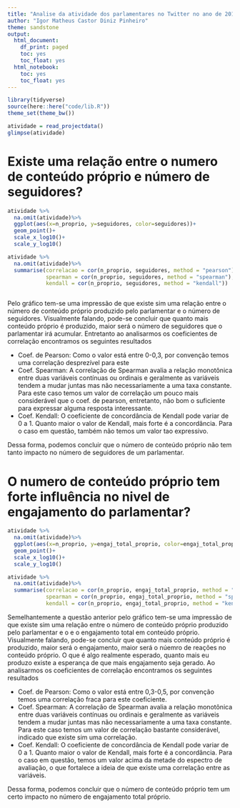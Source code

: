 ```yaml
---
title: "Analise da atividade dos parlamentares no Twitter no ano de 2019"
author: "Igor Matheus Castor Diniz Pinheiro"
theme: sandstone
output:
  html_document:
    df_print: paged
    toc: yes
    toc_float: yes
  html_notebook:
    toc: yes
    toc_float: yes
---
```


```r
library(tidyverse)
source(here::here("code/lib.R"))
theme_set(theme_bw())
```

```r
atividade = read_projectdata()
glimpse(atividade)
```

# Existe uma relação entre o numero de conteúdo próprio e número de seguidores?
```r
atividade %>% 
  na.omit(atividade)%>%
  ggplot(aes(x=n_proprio, y=seguidores, color=seguidores))+
  geom_point()+
  scale_x_log10()+
  scale_y_log10()

atividade %>% 
  na.omit(atividade)%>%
  summarise(correlacao = cor(n_proprio, seguidores, method = "pearson"),
            spearman = cor(n_proprio, seguidores, method = "spearman"), 
            kendall = cor(n_proprio, seguidores, method = "kendall"))



```

Pelo gráfico tem-se uma impressão de que existe sim uma relação entre o número de conteúdo próprio produzido pelo parlamentar e o número de seguidores. Visualmente falando, pode-se concluir que quanto mais conteúdo próprio é produzido, maior será o número de seguidores que o parlamentar irá acumular. Entretanto ao analisarmos os coeficientes de correlação encontramos os seguintes resultados

* Coef. de Pearson: Como o valor está entre 0-0,3, por convenção temos uma correlação desprezível para este
* Coef. Spearman: A correlação de Spearman avalia a relação monotônica entre duas variáveis contínuas ou ordinais e geralmente as variáveis tendem a mudar juntas mas não necessariamente a uma taxa constante. Para este caso temos um valor de correlação um pouco mais considerável que o coef. de pearson, entretanto, não bom o suficiente para expressar alguma resposta interessante.
* Coef. Kendall: O coeficiente de concordância de Kendall pode variar de 0 a 1. Quanto maior o valor de Kendall, mais forte é a concordância. Para o caso em questão, também não temos um valor tao expressivo. 

Dessa forma, podemos concluir que o número de conteúdo próprio não tem tanto impacto no número de seguidores de um parlamentar.


# O numero de conteúdo próprio tem forte influência no nivel de engajamento do parlamentar?

```r
atividade %>% 
  na.omit(atividade)%>%
  ggplot(aes(x=n_proprio, y=engaj_total_proprio, color=engaj_total_proprio))+
  geom_point()+
  scale_x_log10()+
  scale_y_log10()

atividade %>% 
  na.omit(atividade)%>%
  summarise(correlacao = cor(n_proprio, engaj_total_proprio, method = "pearson"),
            spearman = cor(n_proprio, engaj_total_proprio, method = "spearman"), 
            kendall = cor(n_proprio, engaj_total_proprio, method = "kendall"))

```
Semelhantemente a questão anterior pelo gráfico tem-se uma impressão de que existe sim uma relação entre o número de conteúdo próprio produzido pelo parlamentar e o e o engajamento total em conteúdo próprio. Visualmente falando, pode-se concluir que quanto mais conteúdo próprio é produzido, maior será o engajamento, maior será o núemro de reações no conteúdo próprio. O que é algo realmente esperado, quanto mais eu produzo existe a esperança de que mais engajamento seja gerado. Ao analisarmos os coeficientes de correlação encontramos os seguintes resultados

* Coef. de Pearson: Como o valor está entre 0,3-0,5, por convenção temos uma correlação fraca para este coeficiente.
* Coef. Spearman: A correlação de Spearman avalia a relação monotônica entre duas variáveis contínuas ou ordinais e geralmente as variáveis tendem a mudar juntas mas não necessariamente a uma taxa constante. Para este caso temos um valor de correlação bastante considerável, indicado que existe sim uma correlação.
* Coef. Kendall: O coeficiente de concordância de Kendall pode variar de 0 a 1. Quanto maior o valor de Kendall, mais forte é a concordância. Para o caso em questão, temos um valor acima da metade do espectro de avaliação, o que fortalece a ideia de que existe uma correlação entre as variáveis. 

Dessa forma, podemos concluir que o número de conteúdo próprio tem um certo impacto no número de engajamento total próprio.














